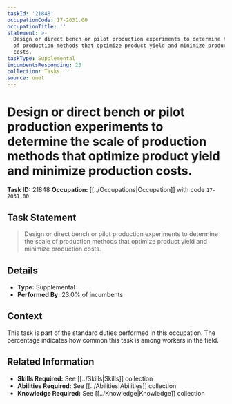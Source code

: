 ```yaml
---
taskId: '21848'
occupationCode: 17-2031.00
occupationTitle: ''
statement: >-
  Design or direct bench or pilot production experiments to determine the scale
  of production methods that optimize product yield and minimize production
  costs.
taskType: Supplemental
incumbentsResponding: 23
collection: Tasks
source: onet
---
```

# Design or direct bench or pilot production experiments to determine the scale of production methods that optimize product yield and minimize production costs.

**Task ID:** 21848
**Occupation:** [[../Occupations|Occupation]] with code `17-2031.00`

## Task Statement

> Design or direct bench or pilot production experiments to determine the scale of production methods that optimize product yield and minimize production costs.

## Details

- **Type:** Supplemental
- **Performed By:** 23.0% of incumbents

## Context

This task is part of the standard duties performed in this occupation. The percentage indicates how common this task is among workers in the field.

## Related Information

- **Skills Required:** See [[../Skills|Skills]] collection
- **Abilities Required:** See [[../Abilities|Abilities]] collection
- **Knowledge Required:** See [[../Knowledge|Knowledge]] collection
